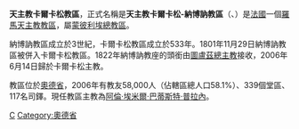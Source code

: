 {{Infobox Roman Catholic diocese
|Roman Catholic Diocese of = 天主教卡爾卡松教區
|Latin name of diocese =Dioecesis Carcassonensis et Narbonensis
|image= Carcassonne - Cathédrale St-Michel.jpg
|caption = 聖彌額爾主教座堂
|location = [[法國|法國]]
|territory =奧德省
|population= 181,000
|rite = 拉丁禮
|patron =
|province = 蒙彼利埃
|established =4世紀
|cathedral = [[卡爾卡松聖彌額爾主教座堂|卡爾卡松聖彌額爾主教座堂]]
|副主教座堂 =
|leadership = 主教
|website =[http://eglisecatho-aude.cef.fr/ 官方網頁]
|教宗 = 
|metropolitan = 
|ordinary =阿倫·埃米爾·巴蒂斯特·普拉內
|coadjutor bishop =
|emeritus = 
}}

'''天主教卡爾卡松教區'''，正式名稱是'''天主教卡爾卡松-納博訥教區'''（{{lang-la|Dioecesis Carcassonensis et Narbonensis}}、{{lang-fr|Diocèse de Carcassonne et Narbonne}}）是[[法國|法國]]一個[[羅馬天主教|羅馬天主教]][[教區|教區]]，屬[[天主教蒙彼利埃總教區|蒙彼利埃總教區]]。

納博訥教區成立於3世紀，卡爾卡松教區成立於533年。1801年11月29日納博訥教區被併入卡爾卡松教區。1822年納博訥教座的頭銜由[[天主教圖盧茲總教區|圖盧茲總主教]]接收，2006年6月14日歸於卡爾卡松主教。

教區位於[[奧德省|奧德省]]，2006年有教友58,000人（佔轄區總人口58.1%）、339個堂區、117名司鐸。現任教區主教為[[阿倫·埃米爾·巴蒂斯特·普拉內|阿倫·埃米爾·巴蒂斯特·普拉內]]。

{{法國天主教教區}}
{{Authority control}}
[[Category:法國天主教教區|C]]
[[Category:奧德省|Category:奧德省]]